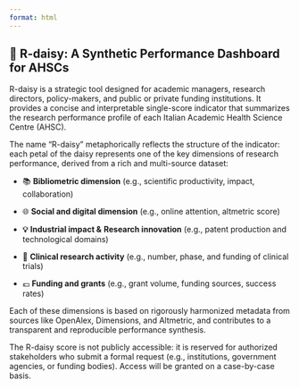 ```yaml
---
format: html
---
```


## 🌼 R-daisy: A Synthetic Performance Dashboard for AHSCs

R-daisy is a strategic tool designed for academic managers, research directors, policy-makers, and public or private funding institutions. It provides a concise and interpretable single-score indicator that summarizes the research performance profile of each Italian Academic Health Science Centre (AHSC).

The name “R-daisy” metaphorically reflects the structure of the indicator: each petal of the daisy represents one of the key dimensions of research performance, derived from a rich and multi-source dataset:

-   📚 **Bibliometric dimension** (e.g., scientific productivity, impact, collaboration)

-   🌐 **Social and digital dimension** (e.g., online attention, altmetric score)

-   **💡** **Industrial impact &** **Research innovation** (e.g., patent production and technological domains)

-   🧪 **Clinical research activity** (e.g., number, phase, and funding of clinical trials)

-   💶 **Funding and grants** (e.g., grant volume, funding sources, success rates)

Each of these dimensions is based on rigorously harmonized metadata from sources like OpenAlex, Dimensions, and Altmetric, and contributes to a transparent and reproducible performance synthesis.

The R-daisy score is not publicly accessible: it is reserved for authorized stakeholders who submit a formal request (e.g., institutions, government agencies, or funding bodies). Access will be granted on a case-by-case basis.
